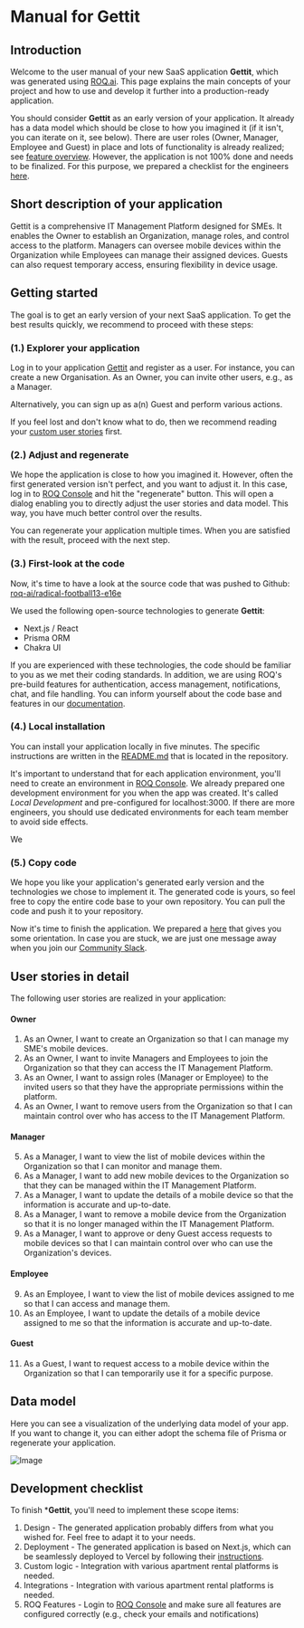 
# Manual for Gettit

## Introduction

Welcome to the user manual of your new SaaS application **Gettit**, which was generated
using [ROQ.ai](https://www.roq.ai/). This page explains the main concepts of your project and how to use and develop it
further into a production-ready application.

You should consider **Gettit** as an early version of your application. It already has a data model which should be
close to how you imagined it (if it isn't, you can iterate on it, see below). There are user roles (Owner, Manager,
Employee and Guest) in place and lots of
functionality is already realized; see [feature overview](https://docs.roq.tech/). However, the application is
not 100% done and needs to be finalized. For this purpose, we prepared a checklist for the
engineers [here](/user-manual#development-checklist).

## Short description of your application

[//]: # (Generated text)

[//]: # (GPT-4)

[//]: # (Summaries this app in less than 350 chars. )

[//]: # (The app is called Gettit.)

[//]: # (Text characteristics: formality needs to be "formal". The intent is to "describe". The audience is "knowledgeable".)

Gettit is a comprehensive IT Management Platform designed for SMEs. It enables the Owner to establish an Organization,
manage roles, and control access to the platform. Managers can oversee mobile devices within the Organization while
Employees can manage their assigned devices. Guests can also request temporary access, ensuring flexibility in device
usage.

## Getting started

The goal is to get an early version of your next SaaS application. To get the best results quickly, we recommend to
proceed with these steps:

### (1.) Explorer your application

[//]: # (Replace the words Organization and Owner&Manager with the actual names)
Log in to your application [Gettit](https://tablereserve-v2-3a64.vercel.app/) and register as a user.
For instance, you can create a new Organisation. As an Owner, you can invite other users, e.g., as a Manager.

[//]: # (if end-use exists:)

Alternatively, you can sign up as a(n) Guest and perform various actions.

If you feel lost and don't know what to do, then we recommend reading
your [custom user stories](/user-manual#user-stories-in-detail) first.

### (2.) Adjust and regenerate

[//]: # (TODO describe the regenerate button)

We hope the application is close to how you imagined it. However, often the first generated version isn't perfect, and
you want to adjust it. In this case, log in to [ROQ Console](https://console.roq.tech/) and hit the "regenerate" button.
This will open a dialog enabling you to directly adjust the user stories and data model. This way, you have much better control over the results.

You can regenerate your application multiple times. When you are satisfied with the result, proceed with the next step.

### (3.) First-look at the code

Now, it's time to have a look at the source code that was pushed to
Github: [roq-ai/radical-football13-e16e](https://github.com/roq-ai/radical-football13-e16e)

We used the following open-source technologies to generate
**Gettit**:

* Next.js / React
* Prisma ORM
* Chakra UI

If you are experienced with these technologies, the code should be familiar to you as we met their coding
standards. In addition, we are using ROQ's pre-build features for authentication, access management,
notifications, chat, and file handling. You can inform yourself about the code base and features in
our [documentation](https://docs.roq.tech/).

### (4.) Local installation

You can install your application locally in five minutes. The specific instructions are written in
the [README.md](https://github.com/roq-ai/leavemanagements-afe2/blob/main/README.md) that is located in the repository.

It's important to understand that for each application environment, you'll need to create an environment
in [ROQ Console](https://console.roq.tech/). We already prepared one development environment for you when the app was
created. It's called _Local Development_ and pre-configured for localhost:3000. If there are more engineers, you
should use dedicated environments for each team member to avoid side effects.

We

### (5.) Copy code

We hope you like your application's generated early version and the technologies we chose to implement it. The
generated code is yours, so feel free to copy the entire code base to your own repository. You can pull the code and push it to your repository.

Now it's time to finish the application. We prepared a [here](/user-manual#development-checklist) that gives you some
orientation. In case you are stuck, we are just one message away when you join
our [Community Slack](https://join.slack.com/t/roq-community/shared_invite/zt-1ly20yqpg-K03kNGxN1C7G1C0rr3TlSQ).

## User stories in detail

[//]: # (I used GPT-3.5 to format the stories)

[//]: # (Group these user stories by role. Use the role name as a headline. The first role needs to be the owner role. The last role is the end-user &#40;if any&#41;. Don't add any additional text, just the stories, and headlines.)

The following user stories are realized in your application:

#### Owner

1. As an Owner, I want to create an Organization so that I can manage my SME's mobile devices.
2. As an Owner, I want to invite Managers and Employees to join the Organization so that they can access the IT
   Management Platform.
3. As an Owner, I want to assign roles (Manager or Employee) to the invited users so that they have the appropriate
   permissions within the platform.
4. As an Owner, I want to remove users from the Organization so that I can maintain control over who has access to the
   IT Management Platform.

#### Manager

5. As a Manager, I want to view the list of mobile devices within the Organization so that I can monitor and manage
   them.
6. As a Manager, I want to add new mobile devices to the Organization so that they can be managed within the IT
   Management Platform.
7. As a Manager, I want to update the details of a mobile device so that the information is accurate and up-to-date.
8. As a Manager, I want to remove a mobile device from the Organization so that it is no longer managed within the IT
   Management Platform.
12. As a Manager, I want to approve or deny Guest access requests to mobile devices so that I can maintain control over
    who can use the Organization's devices.

#### Employee

9. As an Employee, I want to view the list of mobile devices assigned to me so that I can access and manage them.
10. As an Employee, I want to update the details of a mobile device assigned to me so that the information is accurate
    and up-to-date.

#### Guest

11. As a Guest, I want to request access to a mobile device within the Organization so that I can temporarily use it for
    a specific purpose.

## Data model

Here you can see a visualization of the underlying data model of your app. If you want to change it, you can either adopt the schema file of Prisma or regenerate your application.

![Image](/img_1.png)

## Development checklist

To finish ***Gettit**, you'll need to implement these scope items:

[//]: # (Some of these items in the checklist are AI-generated!!!)

1. Design - The generated application probably differs from what you wished for. Feel free to adapt it to your needs.
2. Deployment - The generated application is based on Next.js, which can be seamlessly deployed to Vercel by following
   their [instructions](https://vercel.com/docs).
3. Custom logic - Integration with various apartment rental platforms is needed. 
4. Integrations - Integration with various apartment rental platforms is needed. 
5. ROQ Features - Login to [ROQ Console](https://console.roq.tech/) and make sure all features are configured
   correctly (e.g., check your emails and notifications)


